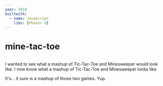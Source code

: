 ```yaml
---
year: 2019
builtwith:
  - name: JavaScript
    libs: [Phaser 3]
---
```


# mine-tac-toe

<Image n="board" float="left" marginRight="1em" />

I wanted to see what a mashup of Tic-Tac-Toe and Minesweeper would look like. I now know what a mashup of
Tic-Tac-Toe and Minesweeper looks like.

It's... it sure is a mashup of those two games. Yup.
